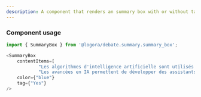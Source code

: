 ```yaml
---
description: A component that renders an summary box with or without tag.
---
```



### Component usage
```js
import { SummaryBox } from '@logora/debate.summary.summary_box';
```
```js
<SummaryBox
    contentItems=[
            "Les algorithmes d'intelligence artificielle sont utilisés dans de nombreux domaines, comme la santé, la finance et l'éducation.",
            "Les avancées en IA permettent de développer des assistants virtuels toujours plus performants."]
    color={"blue"}
    tag={"Yes"}
/>
```